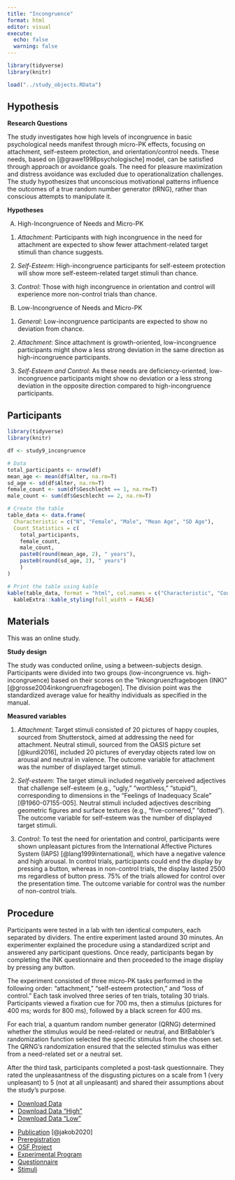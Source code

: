 ```yaml
---
title: "Incongruence"
format: html
editor: visual
execute: 
  echo: false
  warning: false
---
```


```r
library(tidyverse)
library(knitr)

load("../study_objects.RData")
```

## Hypothesis

**Research Questions**

The study investigates how high levels of incongruence in basic psychological needs manifest through micro-PK effects, focusing on attachment, self-esteem protection, and orientation/control needs. These needs, based on [@grawe1998psychologische] model, can be satisfied through approach or avoidance goals. The need for pleasure maximization and distress avoidance was excluded due to operationalization challenges. The study hypothesizes that unconscious motivational patterns influence the outcomes of a true random number generator (tRNG), rather than conscious attempts to manipulate it.

**Hypotheses**

A)  High-Incongruence of Needs and Micro-PK

<!-- -->

1.  *Attachment*: Participants with high incongruence in the need for attachment are expected to show fewer attachment-related target stimuli than chance suggests.

2.  *Self-Esteem*: High-incongruence participants for self-esteem protection will show more self-esteem-related target stimuli than chance.

3.  *Control*: Those with high incongruence in orientation and control will experience more non-control trials than chance.

<!-- -->

B)  Low-Incongruence of Needs and Micro-PK

<!-- -->

1.  *General*: Low-incongruence participants are expected to show no deviation from chance.

2.  *Attachment*: Since attachment is growth-oriented, low-incongruence participants might show a less strong deviation in the same direction as high-incongruence participants.

3.  *Self-Esteem and Control*: As these needs are deficiency-oriented, low-incongruence participants might show no deviation or a less strong deviation in the opposite direction compared to high-incongruence participants.

<!-- -->

## Participants

```r
library(tidyverse)
library(knitr)

df <- study9_incongruence

# Data
total_participants <- nrow(df)
mean_age <- mean(df$Alter, na.rm=T)
sd_age <- sd(df$Alter, na.rm=T)
female_count <- sum(df$Geschlecht == 1, na.rm=T)
male_count <- sum(df$Geschlecht == 2, na.rm=T)

# Create the table
table_data <- data.frame(
  Characteristic = c("N", "Female", "Male", "Mean Age", "SD Age"),
  Count_Statistics = c(
    total_participants,
    female_count,
    male_count,
    paste0(round(mean_age, 2), " years"),
    paste0(round(sd_age, 2), " years")
    )
)

# Print the table using kable
kable(table_data, format = "html", col.names = c("Characteristic", "Count/Statistic")) %>%
  kableExtra::kable_styling(full_width = FALSE)

```

## Materials

This was an online study.

**Study design**

The study was conducted online, using a between-subjects design. Participants were divided into two groups (low-incongruence vs. high-incongruence) based on their scores on the "Inkongruenzfragebogen (INK)" [@grosse2004inkongruenzfragebogen]. The division point was the standardized average value for healthy individuals as specified in the manual.

**Measured variables**

1)  *Attachment*: Target stimuli consisted of 20 pictures of happy couples, sourced from Shutterstock, aimed at addressing the need for attachment. Neutral stimuli, sourced from the OASIS picture set [@kurdi2016], included 20 pictures of everyday objects rated low on arousal and neutral in valence. The outcome variable for attachment was the number of displayed target stimuli.

2)  *Self-esteem*: The target stimuli included negatively perceived adjectives that challenge self-esteem (e.g., "ugly," "worthless," "stupid"), corresponding to dimensions in the "Feelings of Inadequacy Scale" [@1960-07155-005]. Neutral stimuli included adjectives describing geometric figures and surface textures (e.g., "five-cornered," "dotted"). The outcome variable for self-esteem was the number of displayed target stimuli.

3)  *Control*: To test the need for orientation and control, participants were shown unpleasant pictures from the International Affective Pictures System (IAPS) [@lang1999international], which have a negative valence and high arousal. In control trials, participants could end the display by pressing a button, whereas in non-control trials, the display lasted 2500 ms regardless of button press. 75% of the trials allowed for control over the presentation time. The outcome variable for control was the number of non-control trials.

## Procedure

Participants were tested in a lab with ten identical computers, each separated by dividers. The entire experiment lasted around 30 minutes. An experimenter explained the procedure using a standardized script and answered any participant questions. Once ready, participants began by completing the INK questionnaire and then proceeded to the image display by pressing any button.

The experiment consisted of three micro-PK tasks performed in the following order: "attachment," "self-esteem protection," and "loss of control." Each task involved three series of ten trials, totaling 30 trials. Participants viewed a fixation cue for 700 ms, then a stimulus (pictures for 400 ms; words for 800 ms), followed by a black screen for 400 ms.

For each trial, a quantum random number generator (QRNG) determined whether the stimulus would be need-related or neutral, and BitBabbler’s randomization function selected the specific stimulus from the chosen set. The QRNG’s randomization ensured that the selected stimulus was either from a need-related set or a neutral set.

After the third task, participants completed a post-task questionnaire. They rated the unpleasantness of the disgusting pictures on a scale from 1 (very unpleasant) to 5 (not at all unpleasant) and shared their assumptions about the study's purpose.

::: {.callout-tip title="Data" collapse="true"}
-   [Download Data](../data/incongruence/incongruence.csv)
-   [Download Data "High"](../data/incongruence/incongruence_high.csv)
-   [Download Data "Low"](../data/incongruence/incongruence_low.csv)
:::

::: {.callout-note title="Resources" collapse="true"}
-   [Publication](https://www.parapsychologypress.org/jparticle/jp-84-2-227-253) [@jakob2020]
-   [Preregistration](https://osf.io/xm4wf)
-   [OSF Project](https://osf.io/gnryu/)
-   [Experimental Program](../data/incongruence/ink.html)
-   [Questionnaire](../data/incongruence/variables_bink_2017-05-23_15-57.csv)
-   [Stimuli](../data/incongruence/INK.zip)
:::
